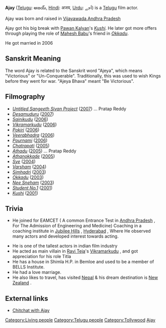 '''Ajay''' ([[Telugu language|Telugu]]: అజయ్, [[Hindi]]: अजय, [[Urdu]]: اَجے) is a [[Telugu language|Telugu]] film actor.

Ajay was born and raised in [[Vijayawada]],[[Andhra Pradesh]]

Ajay got his big break with [[Pawan Kalyan]]'s ''[[Kushi (Telugu film)|Kushi]]''. He later got more offers through playing the role of [[Mahesh Babu]]'s friend in ''[[Okkadu]]''.

He got married in 2006


== Sanskrit Meaning ==
The word Ajay is related to the Sanskrit word "Ajeya", which means "Victorious" or "Un-Conquerable". Traditionally, this was used to wish Kings before they went for war. "Ajeya Bhava" meant "Be Victorious".

== Filmography ==
* ''[[Untitled Sangeeth Sivan Project]]'' ([[2007]]) ... Pratap Reddy
* ''[[Desamuduru]]'' ([[2007]])
* ''[[Sainikudu]]'' ([[2006]])
* ''[[Vikramarkudu]]'' ([[2006]])
* ''[[Pokiri (Telugu film)|Pokiri]]'' ([[2006]])
* ''[[Veerabhadra]]'' ([[2006]])
* ''[[Pournami]]'' ([[2006]])
* ''[[Chatrapati (film)|Chatrapati]]'' ([[2005]])
* ''[[Athadu]]'' ([[2005]]) ... Pratap Reddy
* ''[[Athanokkade]]'' ([[2005]])
* ''[[Sye (film)|Sye]]'' ([[2004]])
* ''[[Varsham]]'' ([[2004]])
* ''[[Simhadri]]'' ([[2003]])
* ''[[Okkadu]]'' ([[2003]])
* ''[[Nee Sneham]]'' ([[2003]])
* ''[[Student No.1]]'' ([[2001]])
* ''[[Kushi (Telugu film)|Kushi]]'' ([[2001]])

== Trivia ==
{{Unreferenced|date=January 2007}}
* He joined for EAMCET ( A common Entrance Test in [[Andhra Pradesh]] , For The Admission of Engineering and Medicine) Coaching in a coaching institute in [[Jubilee Hills]] , [[Hyderabad (India)|Hyderabad]] ,  Where He observed many actors and developed interest towards acting.

* He is one of the tallest actors in indian film industry
* He acted as main villain in [[Ravi Teja]]'s [[Vikramarkudu]] , and got appreciation for his role Titla
* He has a house in Shimla H.P. in Bemloe and used to be a member of BELLS Institute.
* He had a love marriage.
* He also likes to travel, has visited [[Nepal]] & his dream destination is [[New Zealand]] .

== External links ==
*[http://www.idlebrain.com/news/2000march20/chitchat-ajay.html Chitchat with Ajay]

[[Category:Living people]]
[[Category:Telugu people]]
[[Category:Tollywood]]
[[Category:Indian actors|Ajay]]